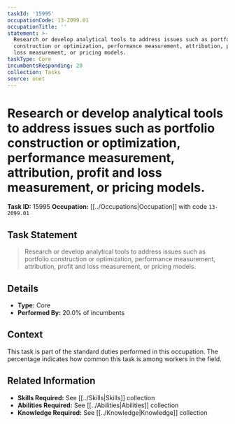 ```yaml
---
taskId: '15995'
occupationCode: 13-2099.01
occupationTitle: ''
statement: >-
  Research or develop analytical tools to address issues such as portfolio
  construction or optimization, performance measurement, attribution, profit and
  loss measurement, or pricing models.
taskType: Core
incumbentsResponding: 20
collection: Tasks
source: onet
---
```

# Research or develop analytical tools to address issues such as portfolio construction or optimization, performance measurement, attribution, profit and loss measurement, or pricing models.

**Task ID:** 15995
**Occupation:** [[../Occupations|Occupation]] with code `13-2099.01`

## Task Statement

> Research or develop analytical tools to address issues such as portfolio construction or optimization, performance measurement, attribution, profit and loss measurement, or pricing models.

## Details

- **Type:** Core
- **Performed By:** 20.0% of incumbents

## Context

This task is part of the standard duties performed in this occupation. The percentage indicates how common this task is among workers in the field.

## Related Information

- **Skills Required:** See [[../Skills|Skills]] collection
- **Abilities Required:** See [[../Abilities|Abilities]] collection
- **Knowledge Required:** See [[../Knowledge|Knowledge]] collection
